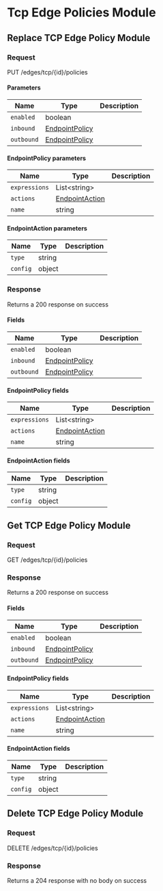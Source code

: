 
# Tcp Edge Policies Module

## Replace TCP Edge Policy Module

### Request

PUT /edges/tcp/\{id\}/policies

<TCPEdgePoliciesModuleReplaceRequest />

#### Parameters

| Name       | Type                                         | Description |
| ---------- | -------------------------------------------- | ----------- |
| `enabled`  | boolean                                      |             |
| `inbound`  | [EndpointPolicy](#endpointpolicy-parameters) |             |
| `outbound` | [EndpointPolicy](#endpointpolicy-parameters) |             |

#### EndpointPolicy parameters

| Name          | Type                                         | Description |
| ------------- | -------------------------------------------- | ----------- |
| `expressions` | List&lt;string&gt;                           |             |
| `actions`     | [EndpointAction](#endpointaction-parameters) |             |
| `name`        | string                                       |             |

#### EndpointAction parameters

| Name     | Type   | Description |
| -------- | ------ | ----------- |
| `type`   | string |             |
| `config` | object |             |

### Response

Returns a 200 response on success

<TCPEdgePoliciesModuleReplaceResponse />

#### Fields

| Name       | Type                                     | Description |
| ---------- | ---------------------------------------- | ----------- |
| `enabled`  | boolean                                  |             |
| `inbound`  | [EndpointPolicy](#endpointpolicy-fields) |             |
| `outbound` | [EndpointPolicy](#endpointpolicy-fields) |             |

#### EndpointPolicy fields

| Name          | Type                                     | Description |
| ------------- | ---------------------------------------- | ----------- |
| `expressions` | List&lt;string&gt;                       |             |
| `actions`     | [EndpointAction](#endpointaction-fields) |             |
| `name`        | string                                   |             |

#### EndpointAction fields

| Name     | Type   | Description |
| -------- | ------ | ----------- |
| `type`   | string |             |
| `config` | object |             |

## Get TCP Edge Policy Module

### Request

GET /edges/tcp/\{id\}/policies

<TCPEdgePoliciesModuleGetRequest />

### Response

Returns a 200 response on success

<TCPEdgePoliciesModuleGetResponse />

#### Fields

| Name       | Type                                     | Description |
| ---------- | ---------------------------------------- | ----------- |
| `enabled`  | boolean                                  |             |
| `inbound`  | [EndpointPolicy](#endpointpolicy-fields) |             |
| `outbound` | [EndpointPolicy](#endpointpolicy-fields) |             |

#### EndpointPolicy fields

| Name          | Type                                     | Description |
| ------------- | ---------------------------------------- | ----------- |
| `expressions` | List&lt;string&gt;                       |             |
| `actions`     | [EndpointAction](#endpointaction-fields) |             |
| `name`        | string                                   |             |

#### EndpointAction fields

| Name     | Type   | Description |
| -------- | ------ | ----------- |
| `type`   | string |             |
| `config` | object |             |

## Delete TCP Edge Policy Module

### Request

DELETE /edges/tcp/\{id\}/policies

<TCPEdgePoliciesModuleDeleteRequest />

### Response

Returns a 204 response with no body on success
